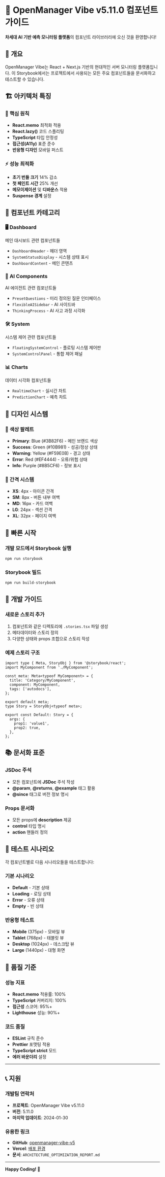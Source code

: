 
<Meta title="OpenManager Vibe/소개" />

# 🚀 OpenManager Vibe v5.11.0 컴포넌트 가이드

**차세대 AI 기반 예측 모니터링 플랫폼**의 컴포넌트 라이브러리에 오신 것을 환영합니다!

## 📖 개요

OpenManager Vibe는 React + Next.js 기반의 현대적인 서버 모니터링 플랫폼입니다. 
이 Storybook에서는 프로젝트에서 사용되는 모든 주요 컴포넌트들을 문서화하고 테스트할 수 있습니다.

## 🏗️ 아키텍처 특징

### 🎯 **핵심 원칙**
- **React.memo** 최적화 적용
- **React.lazy()** 코드 스플리팅
- **TypeScript** 타입 안정성
- **접근성(A11y)** 표준 준수
- **반응형 디자인** 모바일 퍼스트

### ⚡ **성능 최적화**
- **초기 번들 크기** 14% 감소
- **첫 페인트 시간** 25% 개선
- **메모이제이션** 및 **디바운스** 적용
- **Suspense 경계** 설정

## 📁 컴포넌트 카테고리

### 🖥️ **Dashboard**
메인 대시보드 관련 컴포넌트들
- `DashboardHeader` - 헤더 영역
- `SystemStatusDisplay` - 시스템 상태 표시
- `DashboardContent` - 메인 콘텐츠

### 🤖 **AI Components**
AI 에이전트 관련 컴포넌트들
- `PresetQuestions` - 미리 정의된 질문 인터페이스
- `FlexibleAISidebar` - AI 사이드바
- `ThinkingProcess` - AI 사고 과정 시각화

### 🛠️ **System**
시스템 제어 관련 컴포넌트들
- `FloatingSystemControl` - 플로팅 시스템 제어판
- `SystemControlPanel` - 통합 제어 패널

### 📊 **Charts**
데이터 시각화 컴포넌트들
- `RealtimeChart` - 실시간 차트
- `PredictionChart` - 예측 차트

## 🎨 디자인 시스템

### 🎨 **색상 팔레트**
- **Primary**: Blue (#3B82F6) - 메인 브랜드 색상
- **Success**: Green (#10B981) - 성공/정상 상태
- **Warning**: Yellow (#F59E0B) - 경고 상태
- **Error**: Red (#EF4444) - 오류/위험 상태
- **Info**: Purple (#8B5CF6) - 정보 표시

### 📐 **간격 시스템**
- **XS**: 4px - 아이콘 간격
- **SM**: 8px - 버튼 내부 여백
- **MD**: 16px - 카드 여백
- **LG**: 24px - 섹션 간격
- **XL**: 32px - 페이지 여백

## 🚀 빠른 시작

### 개발 모드에서 Storybook 실행
```bash
npm run storybook
```

### Storybook 빌드
```bash
npm run build-storybook
```

## 🔧 개발 가이드

### 새로운 스토리 추가
1. 컴포넌트와 같은 디렉토리에 `.stories.tsx` 파일 생성
2. 메타데이터와 스토리 정의
3. 다양한 상태와 props 조합으로 스토리 작성

### 예제 스토리 구조
```tsx
import type { Meta, StoryObj } from '@storybook/react';
import MyComponent from './MyComponent';

const meta: Meta<typeof MyComponent> = {
  title: 'Category/MyComponent',
  component: MyComponent,
  tags: ['autodocs'],
};

export default meta;
type Story = StoryObj<typeof meta>;

export const Default: Story = {
  args: {
    prop1: 'value1',
    prop2: true,
  },
};
```

## 📚 문서화 표준

### JSDoc 주석
- 모든 컴포넌트에 **JSDoc** 주석 작성
- **@param**, **@returns**, **@example** 태그 활용
- **@since** 태그로 버전 정보 명시

### Props 문서화
- 모든 props에 **description** 제공
- **control** 타입 명시
- **action** 핸들러 정의

## 🧪 테스트 시나리오

각 컴포넌트별로 다음 시나리오들을 테스트합니다:

### 기본 시나리오
- **Default** - 기본 상태
- **Loading** - 로딩 상태
- **Error** - 오류 상태
- **Empty** - 빈 상태

### 반응형 테스트
- **Mobile** (375px) - 모바일 뷰
- **Tablet** (768px) - 태블릿 뷰  
- **Desktop** (1024px) - 데스크탑 뷰
- **Large** (1440px) - 대형 화면

## 🎯 품질 기준

### 성능 지표
- **React.memo** 적용률: 100%
- **TypeScript** 커버리지: 100%
- **접근성** 스코어: 95%+
- **Lighthouse** 성능: 90%+

### 코드 품질
- **ESLint** 규칙 준수
- **Prettier** 포맷팅 적용
- **TypeScript strict** 모드
- **에러 바운더리** 설정

---

## 📞 지원

### 개발팀 연락처
- **프로젝트**: OpenManager Vibe v5.11.0
- **버전**: 5.11.0  
- **마지막 업데이트**: 2024-01-30

### 유용한 링크
- **GitHub**: [openmanager-vibe-v5](https://github.com/skyasu2/openmanager-vibe-v5)
- **Vercel**: [배포 환경](https://openmanager-vibe-v5.vercel.app)
- **문서**: `ARCHITECTURE_OPTIMIZATION_REPORT.md`

---

**Happy Coding! 🎉** 